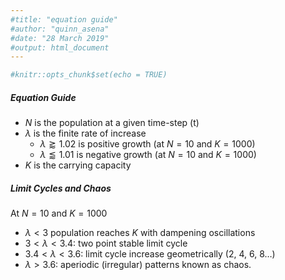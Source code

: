 ```yaml
---
#title: "equation guide"
#author: "quinn_asena"
#date: "28 March 2019"
#output: html_document
---
```


```r
#knitr::opts_chunk$set(echo = TRUE)
```

##### __Equation Guide__

* $N$ is the population at a given time-step (t)  
* $\lambda$ is the finite rate of increase
    * $\lambda \gtrapprox 1.02$ is positive growth (at $N = 10$ and $K = 1000$)
    * $\lambda \lessapprox 1.01$ is negative growth (at $N = 10$ and $K = 1000$)
* $K$ is the carrying capacity


##### __Limit Cycles and Chaos__
At $N = 10$ and $K = 1000$

* $\lambda < 3$ population reaches $K$ with dampening oscillations
* $3 < \lambda < 3.4$: two point stable limit cycle
* $3.4 < \lambda < 3.6$: limit cycle increase geometrically (2, 4, 6, 8...)
* $\lambda > 3.6$: aperiodic (irregular) patterns known as chaos.
